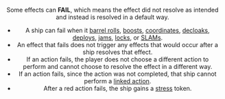 <Header version="1.4.4" title="FAIL"/>

Some effects can **FAIL**, which means the effect did not resolve as intended and
instead is resolved in a default way.

* A ship can fail when it [barrel rolls](/article/Barrel_Roll), [boosts](/article/Boost), [coordinates](/article/Coordinate), [decloaks](/article/Cloak), [deploys](/article/Deploy),
[jams](/article/Jam), [locks](/article/Lock), or [SLAMs](/article/SLAM).
* An effect that fails does not trigger any effects that would occur after a
ship resolves that effect.
* If an action fails, the player does not choose a different action to perform
and cannot choose to resolve the effect in a different way.
* If an action fails, since the action was not completed, that ship cannot
perform a [linked action](/article/Linked_Action).
* After a red action fails, the ship gains a [stress](/article/Stress) token.
